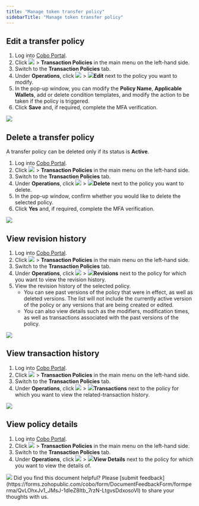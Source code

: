 ```yaml
---
title: "Manage token transfer policy"
sidebarTitle: "Manage token transfer policy"
---
```


## Edit a transfer policy
1. Log into [Cobo Portal](https://portal.cobo.com/login).
2. Click <img src="/en/images/common/wallets_icon.svg" className="icon"/> > **Transaction Policies** in the main menu on the left-hand side.
3. Switch to the **Transaction Policies** tab.
4. Under **Operations**, click <img src="/en/images/common/icon_more.svg" className="icon"/> > <img src="/en/images/common/icon_edit.svg" className="icon"/>**Edit** next to the policy you want to modify.
5. In the pop-up window, you can modify the **Policy Name**, **Applicable Wallets**, add or delete condition templates, and modify the action to be taken if the policy is triggered.
6. Click **Save** and, if required, complete the MFA verification.
<img src="/en/images/risk-controls/edit-transfer-policy.png" className="screenshot_full_screen"/>

## Delete a transfer policy
<Note>A transfer policy can be deleted only if its status is **Active**.</Note>

1. Log into [Cobo Portal](https://portal.cobo.com/login).
2. Click <img src="/en/images/common/wallets_icon.svg" className="icon"/> > **Transaction Policies** in the main menu on the left-hand side.
3. Switch to the **Transaction Policies** tab.
4. Under **Operations**, click <img src="/en/images/common/icon_more.svg" className="icon"/> > <img src="/en/images/common/icon_delete.svg" className="icon"/>**Delete** next to the policy you want to delete.
5. In the pop-up window, confirm whether you would like to delete the selected policy.
6. Click **Yes** and, if required, complete the MFA verification.
<img src="/en/images/risk-controls/edit-transfer-policy.png" className="screenshot_full_screen"/>

## View revision history
1. Log into [Cobo Portal](https://portal.cobo.com/login).
2. Click <img src="/en/images/common/wallets_icon.svg" className="icon"/> > **Transaction Policies** in the main menu on the left-hand side.
3. Switch to the **Transaction Policies** tab.
4. Under **Operations**, click <img src="/en/images/common/icon_more.svg" className="icon"/> > <img src="/en/images/common/icon_revisions.svg" className="icon"/>**Revisions** next to the policy for which you want to view the revision history.
5. View the revision history of the selected policy.
   - You can see past versions of the policy that were in effect, as well as deleted versions. The list will not include the currently active version of the policy or any versions that are being created or edited.
   - You can also view details such as the modifiers, modification times, as well as transactions associated with the past versions of the policy.

<img src="/en/images/risk-controls/edit-transfer-policy.png" className="screenshot_full_screen"/>

## View transaction history
1. Log into [Cobo Portal](https://portal.cobo.com/login).
2. Click <img src="/en/images/common/wallets_icon.svg" className="icon"/> > **Transaction Policies** in the main menu on the left-hand side.
3. Switch to the **Transaction Policies** tab.
4. Under **Operations**, click <img src="/en/images/common/icon_more.svg" className="icon"/> > <img src="/en/images/common/icon_view transactions.svg" className="icon"/>**Transactions** next to the policy for which you want to view the related-transaction history.

<img src="/en/images/risk-controls/edit-transfer-policy.png" className="screenshot_full_screen"/>

## View policy details
1. Log into [Cobo Portal](https://portal.cobo.com/login).
2. Click <img src="/en/images/common/wallets_icon.svg" className="icon"/> > **Transaction Policies** in the main menu on the left-hand side.
3. Switch to the **Transaction Policies** tab.
4. Under **Operations**, click <img src="/en/images/common/icon_more.svg" className="icon"/> > <img src="/en/images/common/icon_view.svg" className="icon"/>**View Details** next to the policy for which you want to view the details of.

<img src="/en/images/risk-controls/edit-transfer-policy.png" className="screenshot_full_screen"/>
<Tip>Did you find this document helpful? Please [submit feedback](https://forms.zohopublic.com/cobo/form/DocumentFeedbackForm/formperma/QvLOhxJv1_JMsJ-1dleZ8Itb_7rzN-LtgvsDdxosoVI) to share your thoughts with us.</Tip>